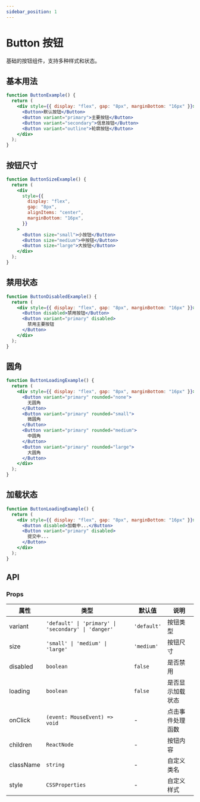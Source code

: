 ```yaml
---
sidebar_position: 1
---
```


# Button 按钮

基础的按钮组件，支持多种样式和状态。

## 基本用法

```jsx live
function ButtonExample() {
  return (
    <div style={{ display: "flex", gap: "8px", marginBottom: "16px" }}>
      <Button>默认按钮</Button>
      <Button variant="primary">主要按钮</Button>
      <Button variant="secondary">信息按钮</Button>
      <Button variant="outline">轮廓按钮</Button>
    </div>
  );
}
```

## 按钮尺寸

```jsx live
function ButtonSizeExample() {
  return (
    <div
      style={{
        display: "flex",
        gap: "8px",
        alignItems: "center",
        marginBottom: "16px",
      }}
    >
      <Button size="small">小按钮</Button>
      <Button size="medium">中按钮</Button>
      <Button size="large">大按钮</Button>
    </div>
  );
}
```

## 禁用状态

```jsx live
function ButtonDisabledExample() {
  return (
    <div style={{ display: "flex", gap: "8px", marginBottom: "16px" }}>
      <Button disabled>禁用按钮</Button>
      <Button variant="primary" disabled>
        禁用主要按钮
      </Button>
    </div>
  );
}
```

## 圆角

```jsx live
function ButtonLoadingExample() {
  return (
    <div style={{ display: "flex", gap: "8px", marginBottom: "16px" }}>
      <Button variant="primary" rounded="none">
        无圆角
      </Button>
      <Button variant="primary" rounded="small">
        微圆角
      </Button>
      <Button variant="primary" rounded="medium">
        中圆角
      </Button>
      <Button variant="primary" rounded="large">
        大圆角
      </Button>
    </div>
  );
}
```

## 加载状态

```jsx live
function ButtonLoadingExample() {
  return (
    <div style={{ display: "flex", gap: "8px", marginBottom: "16px" }}>
      <Button disabled>加载中...</Button>
      <Button variant="primary" disabled>
        提交中...
      </Button>
    </div>
  );
}
```

## API

### Props

| 属性      | 类型                                                | 默认值      | 说明             |
| --------- | --------------------------------------------------- | ----------- | ---------------- |
| variant   | `'default' \| 'primary' \| 'secondary' \| 'danger'` | `'default'` | 按钮类型         |
| size      | `'small' \| 'medium' \| 'large'`                    | `'medium'`  | 按钮尺寸         |
| disabled  | `boolean`                                           | `false`     | 是否禁用         |
| loading   | `boolean`                                           | `false`     | 是否显示加载状态 |
| onClick   | `(event: MouseEvent) => void`                       | -           | 点击事件处理函数 |
| children  | `ReactNode`                                         | -           | 按钮内容         |
| className | `string`                                            | -           | 自定义类名       |
| style     | `CSSProperties`                                     | -           | 自定义样式       |
